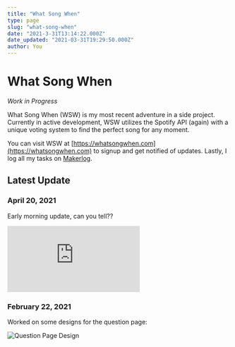 ```yaml
---
title: "What Song When"
type: page
slug: "what-song-when"
date: "2021-3-31T13:14:22.000Z"
date_updated: "2021-03-31T19:29:50.000Z"
author: You
---
```


# What Song When

_Work in Progress_

What Song When (WSW) is my most recent adventure in a side project. Currently in active development, WSW utilizes the Spotify API (again) with a unique voting system to find the perfect song for any moment.

You can visit WSW at [https://whatsongwhen.com](https://whatsongwhen.com) to signup and get notified of updates. Lastly, I log all my tasks on [Makerlog](https://getmakerlog.com/@kevin).

## Latest Update

### April 20, 2021

Early morning update, can you tell??

<div style={{position: "relative", paddingBottom: "56.25%", height: 0}}><iframe src="https://www.loom.com/embed/62fba6fa121147ed847b052f8bb46ed8" frameBorder="0" webkitallowfullscreen="true" mozallowfullscreen="true" allowFullScreen style={{position: "absolute", top: "0", left: "0", width: "100%", height: "100%"}}></iframe></div>

### February 22, 2021

Worked on some designs for the question page:

![Question Page Design](../../images/desktop-8.png)
